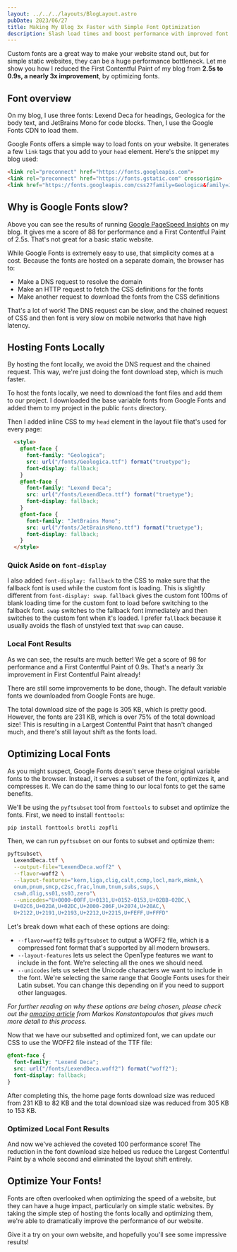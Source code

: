 ```yaml
---
layout: ../../../layouts/BlogLayout.astro
pubDate: 2023/06/27
title: Making My Blog 3x Faster with Simple Font Optimization
description: Slash load times and boost performance with improved font loading
---
```


Custom fonts are a great way to make your website stand out, but for simple static websites, they can be a huge performance bottleneck. Let me show you how I reduced the First Contentful Paint of my blog from **2.5s to 0.9s, a nearly 3x improvement**, by optimizing fonts.

## Font overview

On my blog, I use three fonts: Lexend Deca for headings, Geologica for the body text, and JetBrains Mono for code blocks. Then, I use the Google Fonts CDN to load them.

Google Fonts offers a simple way to load fonts on your website. It generates a few `link` tags that you add to your `head` element. Here's the snippet my blog used:

```html
<link rel="preconnect" href="https://fonts.googleapis.com">
<link rel="preconnect" href="https://fonts.gstatic.com" crossorigin>
<link href="https://fonts.googleapis.com/css2?family=Geologica&family=JetBrains+Mono:wght@400;600&family=Lexend+Deca:wght@400;600;700;800;900&display=swap" rel="stylesheet">
```

## Why is Google Fonts slow?

<BlogPicture src="https://imgur.com/0c5wcHv.png" alt="Google PageSpeed Insights when using Google Fonts, 88 Performance, 2.5s FCP" />

Above you can see the results of running [Google PageSpeed Insights](https://pagespeed.web.dev/) on my blog. It gives me a score of 88 for performance and a First Contentful Paint of 2.5s. That's not great for a basic static website.

While Google Fonts is extremely easy to use, that simplicity comes at a cost. Because the fonts are hosted on a separate domain, the browser has to:

 - Make a DNS request to resolve the domain
 - Make an HTTP request to fetch the CSS definitions for the fonts
 - Make another request to download the fonts from the CSS definitions
 
That's a lot of work! The DNS request can be slow, and the chained request of CSS and then font is very slow on mobile networks that have high latency.

## Hosting Fonts Locally

By hosting the font locally, we avoid the DNS request and the chained request. This way, we're just doing the font download step, which is much faster.

To host the fonts locally, we need to download the font files and add them to our project. I downloaded the base variable fonts from Google Fonts and added them to my project in the public `fonts` directory.

Then I added inline CSS to my `head` element in the layout file that's used for every page:

```html
  <style>
    @font-face {
      font-family: "Geologica";
      src: url("/fonts/Geologica.ttf") format("truetype");
      font-display: fallback;
    }
    @font-face {
      font-family: "Lexend Deca";
      src: url("/fonts/LexendDeca.ttf") format("truetype");
      font-display: fallback;
    }
    @font-face {
      font-family: "JetBrains Mono";
      src: url("/fonts/JetBrainsMono.ttf") format("truetype");
      font-display: fallback;
    }
  </style>
```

### Quick Aside on `font-display`

I also added `font-display: fallback` to the CSS to make sure that the fallback font is used while the custom font is loading. This is slightly different from `font-display: swap`. `fallback` gives the custom font 100ms of blank loading time for the custom font to load before switching to the fallback font. `swap` switches to the fallback font immediately and then switches to the custom font when it's loaded. I prefer `fallback` because it usually avoids the flash of unstyled text that `swap` can cause.

### Local Font Results

<BlogPicture src="https://imgur.com/9lg8wBR.png" alt="Google PageSpeed Insights when using basic local fonts, 98 Performance, 0.9s FCP" />

As we can see, the results are much better! We get a score of 98 for performance and a First Contentful Paint of 0.9s. That's a nearly 3x improvement in First Contentful Paint already!

There are still some improvements to be done, though. The default variable fonts we downloaded from Google Fonts are huge. 

<BlogPicture src="https://imgur.com/FfHhaKN.png" alt="Total download 305 KB, fonts download 231 KB" />

The total download size of the page is 305 KB, which is pretty good. However, the fonts are 231 KB, which is over 75% of the total download size! This is resulting in a Largest Contentful Paint that hasn't changed much, and there's still layout shift as the fonts load.

## Optimizing Local Fonts

As you might suspect, Google Fonts doesn't serve these original variable fonts to the browser. Instead, it serves a subset of the font, optimizes it, and compresses it. We can do the same thing to our local fonts to get the same benefits.

We'll be using the `pyftsubset` tool from `fonttools` to subset and optimize the fonts. First, we need to install `fonttools`:

```bash
pip install fonttools brotli zopfli
```

Then, we can run `pyftsubset` on our fonts to subset and optimize them:

```bash
pyftsubset\
  LexendDeca.ttf \
  --output-file="LexendDeca.woff2" \
  --flavor=woff2 \
  --layout-features="kern,liga,clig,calt,ccmp,locl,mark,mkmk,\
  onum,pnum,smcp,c2sc,frac,lnum,tnum,subs,sups,\
  cswh,dlig,ss01,ss03,zero"\
  --unicodes="U+0000-00FF,U+0131,U+0152-0153,U+02BB-02BC,\
  U+02C6,U+02DA,U+02DC,U+2000-206F,U+2074,U+20AC,\
  U+2122,U+2191,U+2193,U+2212,U+2215,U+FEFF,U+FFFD"
```

Let's break down what each of these options are doing:

 - `--flavor=woff2` tells `pyftsubset` to output a WOFF2 file, which is a compressed font format that's supported by all modern browsers.
 - `--layout-features` lets us select the OpenType features we want to include in the font. We're selecting all the ones we should need.
 - `--unicodes` lets us select the Unicode characters we want to include in the font. We're selecting the same range that Google Fonts uses for their Latin subset. You can change this depending on if you need to support other languages.

*For further reading on why these options are being chosen, please check out the [amazing article](https://markoskon.com/creating-font-subsets/) from Markos Konstantopoulos that gives much more detail to this process.*

Now that we have our subsetted and optimized font, we can update our CSS to use the WOFF2 file instead of the TTF file:

```css
@font-face {
  font-family: "Lexend Deca";
  src: url("/fonts/LexendDeca.woff2") format("woff2");
  font-display: fallback;
}
```

After completing this, the home page fonts download size was reduced from 231 KB to 82 KB and the total download size was reduced from 305 KB to 153 KB.

### Optimized Local Font Results

<BlogPicture src="https://imgur.com/9XoC899.png" alt="Google PageSpeed Insights when using optimized local fonts, 100 Performance, 0.9s FCP" />

And now we've achieved the coveted 100 performance score! The reduction in the font download size helped us reduce the Largest Contentful Paint by a whole second and eliminated the layout shift entirely.

## Optimize Your Fonts!

Fonts are often overlooked when optimizing the speed of a website, but they can have a huge impact, particularly on simple static websites. By taking the simple step of hosting the fonts locally and optimizing them, we're able to dramatically improve the performance of our website.

Give it a try on your own website, and hopefully you'll see some impressive results!
